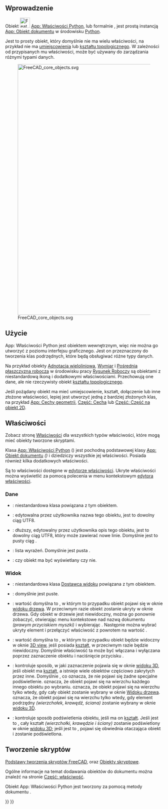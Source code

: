 <languages/>
{{TOCright}}

<span id="Introduction"></span>
==Wprowadzenie==

Obiekt [[Image:Feature.svg|32px]] [[App_FeaturePython/pl|App: Właściwości Python]], lub formalnie {{incode|App::FeaturePython}}, jest prostą instancją [[App_DocumentObject/pl|App: Obiekt dokumentu]] w środowisku [[Python/pl|Python]].

Jest to prosty obiekt, który domyślnie nie ma wielu właściwości, na przykład nie ma [[Placement/pl|umiejscowienia]] lub [[Part_TopoShape/pl|kształtu topologicznego]]. W zależności od przypisanych mu właściwości, może być używany do zarządzania różnymi typami danych.

[[Image:FreeCAD_core_objects.svg|800px]]

{{Caption|Uproszczony diagram zależności pomiędzy podstawowymi obiektami w programie FreeCAD.}}

<span id="Usage"></span>
==Użycie==

App: Właściwości Python jest obiektem wewnętrznym, więc nie można go utworzyć z poziomu interfejsu graficznego. Jest on przeznaczony do tworzenia klas podrzędnych, które będą obsługiwać różne typy danych.

Na przykład obiekty [[Draft_Text/pl|Adnotacja wieloliniowa]], [[Draft_Dimension/pl|Wymiar]] i [[Draft_WorkingPlaneProxy/pl|Pośrednia płaszczyzna robocza]] w środowisku pracy [[Draft_Workbench/pl|Rysunek Roboczy]] są obiektami {{incode|App::FeaturePython}} z niestandardową ikoną i dodatkowymi właściwościami. Przechowują one dane, ale nie rzeczywisty obiekt [[Part_TopoShape/pl|kształtu topologicznego]].

Jeśli pożądany obiekt ma mieć umiejscowienie, kształt, dołączenie lub inne złożone właściwości, lepiej jest utworzyć jedną z bardziej złożonych klas, na przykład [[App_GeoFeature/pl|App: Cechy geometrii]], [[Part_Feature/pl|Część: Cecha]] lub [[Part_Part2DObject/pl|Część: Część na obiekt 2D]].

<span id="Properties"></span>
==Właściwości==

Zobacz stronę [[Property/pl|Właściwości]] dla wszystkich typów właściwości, które mogą mieć obiekty tworzone skryptami.

Klasa [[App_FeaturePython/pl|App: Właściwości Python]] ({{incode|App::FeaturePython}}) jest pochodną podstawowej klasy [[App_DocumentObject/pl|App: Obiekt dokumentu]] ''({{incode|App::DocumentObject}})'' i dziedziczy wszystkie jej właściwości. Posiada również kilka dodatkowych właściwości.

Są to właściwości dostępne w [[Property_editor/pl|edytorze właściwości]]. Ukryte właściwości można wyświetlić za pomocą polecenia {{MenuCommand|Wyświetl wszystko}} w menu kontekstowym [[Property_editor/pl|edytora właściwości]].

<span id="Data"></span>
===Dane===

{{TitleProperty|Podstawa}}

* {{PropertyData|Proxy|PythonObject|ukryte}}: niestandardowa klasa powiązana z tym obiektem.
* {{PropertyData|Label|String}}: edytowalna przez użytkownika nazwa tego obiektu, jest to dowolny ciąg UTF8.
* {{PropertyData|Label2|String|ukryte}}: dłuższy, edytowalny przez użytkownika opis tego obiektu, jest to dowolny ciąg UTF8, który może zawierać nowe linie. Domyślnie jest to pusty ciąg {{value|""}}.
* {{PropertyData|ExpressionEngine|ukryte}}: lista wyrażeń. Domyślnie jest pusta {{value|[]}}.
* {{PropertyData|Visibility|Bool|ukryte}}: czy obiekt ma być wyświetlany czy nie.

<span id="View"></span>
===Widok===

{{TitleProperty|Podstawa}}

* {{PropertyView|Proxy|PythonObject|ukryte}}: niestandardowa klasa [[Viewprovider/pl|Dostawca widoku]] powiązana z tym obiektem.

{{TitleProperty|Opcje wyświetlania}}
* {{PropertyView|Display Mode|Enumeration}}: domyślnie jest puste.
* {{PropertyView|Show In Tree|Bool}}: wartość domyślna to {{TRUE/pl}}, w którym to przypadku obiekt pojawi się w oknie [[Tree_view/pl|widoku drzewa]]. W przeciwnym razie obiekt zostanie ukryty w oknie drzewa. Gdy obiekt w drzewie jest niewidoczny, można go ponownie zobaczyć, otwierając menu kontekstowe nad nazwą dokumentu ''(prawym przyciskiem myszki)'' i wybierając {{CheckBox|TRUE|Pokaż elementy ukryte w widoku drzewa}}. Następnie można wybrać ukryty element i przełączyć właściwość {{PropertyView|Pokaż w drzewie}} z powrotem na wartość {{TRUE/pl}}.
* {{PropertyView|Visibility|Bool}}: wartość domyślna to {{TRUE/pl}}, w którym to przypadku obiekt będzie widoczny w oknie [[3D_view/pl|3D view]], jeśli posiada [[Part_TopoShape/pl|kształt]], w przeciwnym razie będzie niewidoczny. Domyślnie właściwość ta może być włączana i wyłączana poprzez zaznaczenie obiektu i naciśnięcie przycisku {{KEY|Spacja}}.

{{TitleProperty|Wybieranie}}

* {{PropertyView|On Top When Selected|Enumeration}}: kontroluje sposób, w jaki zaznaczenie pojawia się w oknie [[3D_view/pl|widoku 3D]], jeśli obiekt ma [[Part_TopoShape/pl|kształt]], a istnieje wiele obiektów częściowo zakrytych przez inne. Domyślnie {{value|Wyłączone}}, co oznacza, że nie pojawi się żadne specjalne podświetlenie. {{value|Włączone}} oznacza, że obiekt pojawi się na wierzchu każdego innego obiektu po wybraniu. {{value|Object}} oznacza, że obiekt pojawi się na wierzchu tylko wtedy, gdy cały obiekt zostanie wybrany w oknie [[Tree_view/pl|Widoku drzewa]]. {{value|Element}} oznacza, że obiekt pojawi się na wierzchu tylko wtedy, gdy element podrzędny ''(wierzchołek, krawędź, ściana)'' zostanie wybrany w oknie [[3D_view|widoku 3D]].
* {{PropertyView|Selection Style|Enumeration}}: kontroluje sposób podświetlenia obiektu, jeśli ma on [[Part_TopoShape/pl|kształt]]. Jeśli jest to {{value|kształt}}, cały kształt ''(wierzchołki, krawędzie i ściany)'' zostanie podświetlony w oknie [[3D_view/pl|widoku 3D]]; jeśli jest to {{value|Ramka otaczająca}}, pojawi się obwiednia otaczająca obiekt i zostanie podświetlona.

<span id="Scripting"></span>
==Tworzenie skryptów==

{{Emphasis|Zobacz również:}} [[FreeCAD_Scripting_Basics/pl|Podstawy tworzenia skryptów FreeCAD]], oraz [[Scripted_objects/pl|Obiekty skryptowe]].

Ogólne informacje na temat dodawania obiektów do dokumentu można znaleźć na stronie [[Part_Feature/pl|Część: właściwość]].

Obiekt App: Właściwości Python jest tworzony za pomocą metody dokumentu {{incode|addObject()}}.

{{Code|code=
import FreeCAD as App

doc = App.newDocument()
obj = App.ActiveDocument.addObject("App::FeaturePython", "Name")
obj.Label = "Custom label"
}}


{{Document_objects_navi{{#translation:}}}}
{{Userdocnavi{{#translation:}}}}